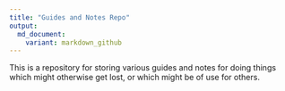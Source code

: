 ```yaml
---
title: "Guides and Notes Repo"
output:
  md_document:
    variant: markdown_github
---
```


This is a repository for storing various guides and notes for doing things which might otherwise get lost, or which might be of use for others.

